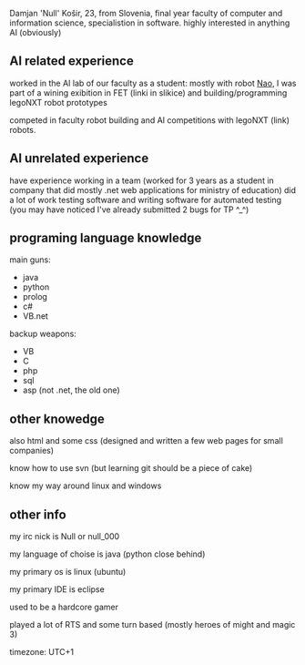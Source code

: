 Damjan 'Null' Košir, 23, from Slovenia, final year faculty of computer and information science, specialistion in software.
highly interested in anything AI (obviously)

== AI related experience ==
worked in the AI lab of our faculty as a student:
mostly with robot [http://ec.europa.eu/information_society/events/cf/fet09/picture.cfm?id=5269 Nao], I was part of a wining exibition in FET (linki in slikice)
and building/programming legoNXT robot prototypes

competed in faculty robot building and AI competitions with legoNXT (link) robots.

== AI unrelated experience ==
have experience working in a team (worked for 3 years as a student in company that did mostly .net web applications for ministry of education)
did a lot of work testing software and writing software for automated testing (you may have noticed I've already submitted 2 bugs for TP ^_^)

== programing language knowledge ==
main guns:
* java
* python
* prolog
* c#
* VB.net

backup weapons:
* VB
* C
* php
* sql
* asp (not .net, the old one)

== other knowedge ==
also html and some css (designed and written a few web pages for small companies)

know how to use svn (but learning git should be a piece of cake)

know my way around linux and windows

== other info ==

my irc nick is Null or null_000

my language of choise is java (python close behind)

my primary os is linux (ubuntu)

my primary IDE is eclipse

used to be a hardcore gamer

played a lot of RTS and some turn based (mostly heroes of might and magic 3)

timezone: UTC+1